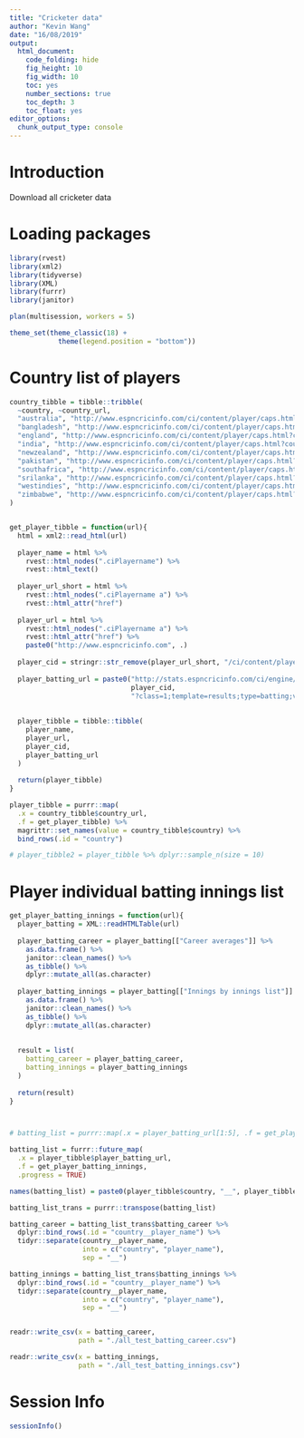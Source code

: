 ```yaml
---
title: "Cricketer data"
author: "Kevin Wang"
date: "16/08/2019"
output:
  html_document:
    code_folding: hide
    fig_height: 10
    fig_width: 10
    toc: yes
    number_sections: true
    toc_depth: 3
    toc_float: yes
editor_options: 
  chunk_output_type: console
---
```


# Introduction

Download all cricketer data

# Loading packages

```r
library(rvest)
library(xml2)
library(tidyverse)
library(XML)
library(furrr)
library(janitor)

plan(multisession, workers = 5)

theme_set(theme_classic(18) +
            theme(legend.position = "bottom"))
```


# Country list of players

```r
country_tibble = tibble::tribble(
  ~country, ~country_url,
  "australia", "http://www.espncricinfo.com/ci/content/player/caps.html?country=2;class=1",
  "bangladesh", "http://www.espncricinfo.com/ci/content/player/caps.html?country=25;class=1",
  "england", "http://www.espncricinfo.com/ci/content/player/caps.html?country=1;class=1",
  "india", "http://www.espncricinfo.com/ci/content/player/caps.html?country=6;class=1",
  "newzealand", "http://www.espncricinfo.com/ci/content/player/caps.html?country=5;class=1",
  "pakistan", "http://www.espncricinfo.com/ci/content/player/caps.html?country=7;class=1",
  "southafrica", "http://www.espncricinfo.com/ci/content/player/caps.html?country=3;class=1",
  "srilanka", "http://www.espncricinfo.com/ci/content/player/caps.html?country=8;class=1",
  "westindies", "http://www.espncricinfo.com/ci/content/player/caps.html?country=4;class=1",
  "zimbabwe", "http://www.espncricinfo.com/ci/content/player/caps.html?country=9;class=1"
)


get_player_tibble = function(url){
  html = xml2::read_html(url)
  
  player_name = html %>% 
    rvest::html_nodes(".ciPlayername") %>% 
    rvest::html_text()
  
  player_url_short = html %>% 
    rvest::html_nodes(".ciPlayername a") %>% 
    rvest::html_attr("href") 
  
  player_url = html %>% 
    rvest::html_nodes(".ciPlayername a") %>% 
    rvest::html_attr("href") %>% 
    paste0("http://www.espncricinfo.com", .)
  
  player_cid = stringr::str_remove(player_url_short, "/ci/content/player/")
  
  player_batting_url = paste0("http://stats.espncricinfo.com/ci/engine/player/",
                              player_cid,
                              "?class=1;template=results;type=batting;view=innings")
  
  
  player_tibble = tibble::tibble(
    player_name,
    player_url,
    player_cid,
    player_batting_url
  )
  
  return(player_tibble)
}

player_tibble = purrr::map(
  .x = country_tibble$country_url,
  .f = get_player_tibble) %>% 
  magrittr::set_names(value = country_tibble$country) %>% 
  bind_rows(.id = "country")

# player_tibble2 = player_tibble %>% dplyr::sample_n(size = 10)
```



# Player individual batting innings list
```r
get_player_batting_innings = function(url){
  player_batting = XML::readHTMLTable(url)
  
  player_batting_career = player_batting[["Career averages"]] %>% 
    as.data.frame() %>% 
    janitor::clean_names() %>% 
    as_tibble() %>% 
    dplyr::mutate_all(as.character)
  
  player_batting_innings = player_batting[["Innings by innings list"]] %>% 
    as.data.frame() %>% 
    janitor::clean_names() %>% 
    as_tibble() %>% 
    dplyr::mutate_all(as.character)
  
  
  result = list(
    batting_career = player_batting_career, 
    batting_innings = player_batting_innings
  )
  
  return(result)
}



# batting_list = purrr::map(.x = player_batting_url[1:5], .f = get_player_batting_innings)

batting_list = furrr::future_map(
  .x = player_tibble$player_batting_url,
  .f = get_player_batting_innings, 
  .progress = TRUE)

names(batting_list) = paste0(player_tibble$country, "__", player_tibble$player_name)

batting_list_trans = purrr::transpose(batting_list)

batting_career = batting_list_trans$batting_career %>% 
  dplyr::bind_rows(.id = "country__player_name") %>% 
  tidyr::separate(country__player_name, 
                  into = c("country", "player_name"),
                  sep = "__")

batting_innings = batting_list_trans$batting_innings %>% 
  dplyr::bind_rows(.id = "country__player_name") %>% 
  tidyr::separate(country__player_name, 
                  into = c("country", "player_name"),
                  sep = "__")


readr::write_csv(x = batting_career, 
                 path = "./all_test_batting_career.csv")

readr::write_csv(x = batting_innings, 
                 path = "./all_test_batting_innings.csv")

```



# Session Info
```r
sessionInfo()
```

